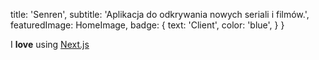 
  title: 'Senren',
  subtitle: 'Aplikacja do odkrywania nowych seriali i filmów.',
  featuredImage: HomeImage,
  badge: {
    text: 'Client',
    color: 'blue',
  }
}

I **love** using [Next.js](https://nextjs.org/)

